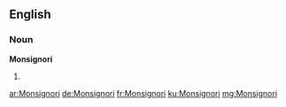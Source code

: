 ==English==

===Noun===
'''Monsignori'''

# {{plural of|Monsignor}}

[[ar:Monsignori]]
[[de:Monsignori]]
[[fr:Monsignori]]
[[ku:Monsignori]]
[[mg:Monsignori]]